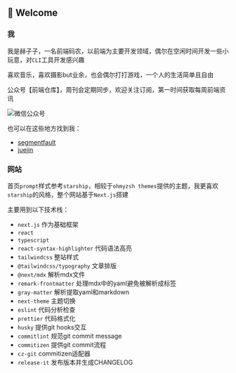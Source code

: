 ## 👋 Welcome

### 我

我是赫子子，一名前端码农，以前端为主要开发领域，偶尔在空闲时间开发一些小玩意，对`CLI`工具开发感兴趣

喜欢音乐，喜欢摄影but业余，也会偶尔打打游戏，一个人的生活简单且自由

公众号【前端仓库】，周刊会定期同步，欢迎关注订阅，第一时间获取每周前端资讯


<Image
  src="/images/gzh.jpg"
  width={200}
  height={200}
  className="m-0"
  alt="微信公众号"
/>

也可以在这些地方找到我：


- <Icon name="segmentfault" className="m-0 inline" width={20} height={20} /> [segmentfault](https://segmentfault.com/u/hezizi)
- <Icon name="juejin" className="m-0 inline" width={20} height={20} /> [juejin](https://juejin.cn/user/395479915963752/posts)

### 网站

首页`prompt`样式参考`starship`，相较于`ohmyzsh themes`提供的主题，我更喜欢`starship`的风格，整个网站基于`Next.js`搭建

主要用到以下技术栈：

- `next.js` 作为基础框架
- `react`
- `typescript`
- `react-syntax-highlighter` 代码语法高亮
- `tailwindcss` 整站样式
- `@tailwindcss/typography` 文章排版
- `@next/mdx` 解析mdx文件
- `remark-frontmatter` 处理mdx中的yaml避免被解析成标签
- `gray-matter` 解析提取yaml和markdown
- `next-theme` 主题切换
- `eslint` 代码分析检查
- `prettier` 代码格式化
- `husky` 提供git hooks交互
- `commitlint` 规范git commit message
- `commitizen` 提供git commit流程
- `cz-git` commitizen适配器
- `release-it` 发布版本并生成CHANGELOG
